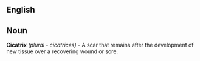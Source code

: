 ==English==
== Noun ==
'''Cicatrix''' ''(plural - cicatrices)'' - A scar that remains after the development of new tissue over a recovering wound or sore.